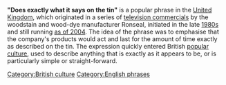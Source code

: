 '''"Does exactly what it says on the tin"''' is a popular phrase in the [[United Kingdom]], which originated in a series of [[television commercials]] by the woodstain and wood-dye manufacturer Ronseal, initiated in the late [[1980s]] and still running [[as of 2004]]. The idea of the phrase was to emphasise that the company's products would act and last for the amount of time exactly as described on the tin. The expression quickly entered British [[popular culture]], used to describe anything that is exactly as it appears to be, or is particularly simple or straight-forward.

[[Category:British culture]] [[Category:English phrases]]